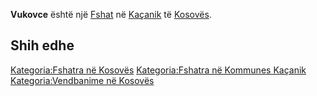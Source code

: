 {{Fshat në Kosovës
 | Emri                = Vukovce
| sqi_V_name = Vukofci
| sqi_V_FULL_NAME_RO = Vukofci Valmiri
| sqi_V_FULL_NAME_ND_RO = Vukofci Valmiri
| sqi_V_SORT_NAME_RG = VUKOFCI VALMIRI
| sqi_V_FULL_NAME_RG = Vukofci Valmiri
| sqi_V_FULL_NAME_ND_RG = Vukofci Valmiri
| srp_N_name = Vukovce
| srp_N_FULL_NAME_RO = Vukovce
| srp_N_FULL_NAME_ND_RO = Vukovce
| srp_N_SORT_NAME_RG = VUKOVCE
| srp_N_FULL_NAME_RG = Vukovce
| srp_N_FULL_NAME_ND_RG = Vukovce
| std_V_name = Vukovcje
| std_V_FULL_NAME_RO = Vukovcje Valmir
| std_V_FULL_NAME_ND_RO = Vukovcje Valmir
| std_V_SORT_NAME_RG = VUKOVCJE VALMIR
| std_V_FULL_NAME_RG = Vukovcje Valmir
| std_V_FULL_NAME_ND_RG = Vukovcje Valmir

 | Emri (Rasa dhanore) = 
 | Figura              = 
 | Shteti              = Kosovo
 | Komuna              = Kaçanik
 | Kodi postar         = 
 | Sipërfaqja          = 

 | Popullsia           = 

 | Regj. i popullsisë  = 
 | Dend. e popullsisë  = 
 | Faqja zyrtare       = 
 <!--- Koordinatat ----> 
 | Gjerësia            = 42.579444
 | Gjatësia            = 20.883611
 | Lartësia            = 
}}
'''Vukovce''' është një [[Fshat]] në [[Kaçanik]] të [[Kosovës]].

<!-- == Gjeografia == -->
<!-- == Historia == -->
<!-- == Demografia == -->
== Shih edhe ==
{{Komuna Kaçanik}}
{{Kosovo-Administrata-Cung}}

[[Kategoria:Fshatra në Kosovës]]
[[Kategoria:Fshatra në Kommunes Kaçanik]]
[[Kategoria:Vendbanime në Kosovës]]